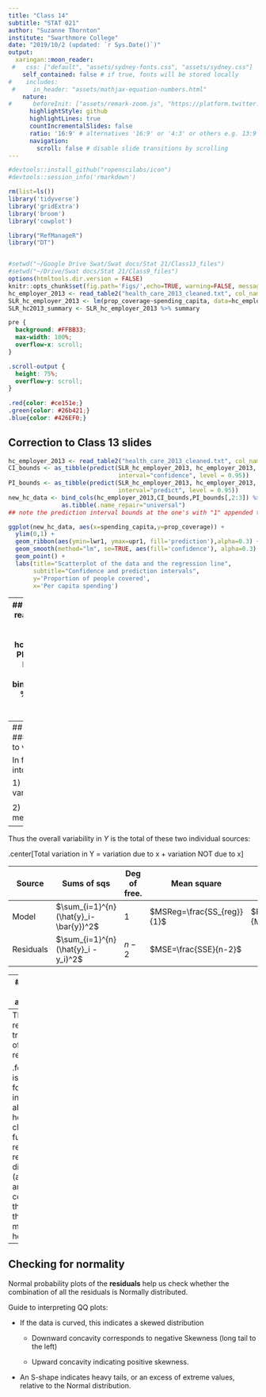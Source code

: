 ```yaml
---
title: "Class 14"
subtitle: "STAT 021"
author: "Suzanne Thornton"
institute: "Swarthmore College"
date: "2019/10/2 (updated: `r Sys.Date()`)"
output:
  xaringan::moon_reader:
 #   css: ["default", "assets/sydney-fonts.css", "assets/sydney.css"]
    self_contained: false # if true, fonts will be stored locally
#    includes:
 #     in_header: "assets/mathjax-equation-numbers.html"
    nature:
#      beforeInit: ["assets/remark-zoom.js", "https://platform.twitter.com/widgets.js"]
      highlightStyle: github
      highlightLines: true
      countIncrementalSlides: false
      ratio: '16:9' # alternatives '16:9' or '4:3' or others e.g. 13:9
      navigation:
        scroll: false # disable slide transitions by scrolling
---
```


```r
#devtools::install_github("ropenscilabs/icon")
#devtools::session_info('rmarkdown')

rm(list=ls())
library('tidyverse')
library('gridExtra')
library('broom')
library('cowplot')

library("RefManageR")
library("DT")


#setwd("~/Google Drive Swat/Swat docs/Stat 21/Class13_files")
#setwd("~/Drive/Swat docs/Stat 21/Class9_files")
options(htmltools.dir.version = FALSE)
knitr::opts_chunk$set(fig.path='Figs/',echo=TRUE, warning=FALSE, message=FALSE)
hc_employer_2013 <- read_table2("health_care_2013_cleaned.txt", col_names = TRUE)
SLR_hc_employer_2013 <- lm(prop_coverage~spending_capita, data=hc_employer_2013)
SLR_hc2013_summary <- SLR_hc_employer_2013 %>% summary
```

```css
pre {
  background: #FFBB33;
  max-width: 100%;
  overflow-x: scroll;
}

.scroll-output {
  height: 75%;
  overflow-y: scroll;
}
   
.red{color: #ce151e;}
.green{color: #26b421;}
.blue{color: #426EF0;}
```



## Correction to Class 13 slides 
```r
hc_employer_2013 <- read_table2("health_care_2013_cleaned.txt", col_names = TRUE)
CI_bounds <- as_tibble(predict(SLR_hc_employer_2013, hc_employer_2013,
                               interval="confidence", level = 0.95)) 
PI_bounds <- as_tibble(predict(SLR_hc_employer_2013, hc_employer_2013,
                               interval="predict", level = 0.95))
new_hc_data <- bind_cols(hc_employer_2013,CI_bounds,PI_bounds[,2:3]) %>%     
               as.tibble(.name_repair="universal")
## note the prediction interval bounds at the one's with "1" appended to the name

ggplot(new_hc_data, aes(x=spending_capita,y=prop_coverage)) + 
  ylim(0,1) + 
  geom_ribbon(aes(ymin=lwr1, ymax=upr1, fill='prediction'),alpha=0.3) +  
  geom_smooth(method="lm", se=TRUE, aes(fill='confidence'), alpha=0.3) +
  geom_point() +
  labs(title="Scatterplot of the data and the regression line",
       subtitle="Confidence and prediction intervals",
       y='Proportion of people covered',
       x='Per capita spending')
```


---
## Correction to Class 13 slides 
```r
hc_employer_2013 <- read_table2("health_care_2013_cleaned.txt", col_names = TRUE)
CI_bounds <- as_tibble(predict(SLR_hc_employer_2013, hc_employer_2013,
                               interval="confidence", level = 0.95)) 
PI_bounds <- as_tibble(predict(SLR_hc_employer_2013, hc_employer_2013,
                               interval="predict", level = 0.95))
new_hc_data <- bind_cols(hc_employer_2013,CI_bounds,PI_bounds[,2:3]) %>%     
               as.tibble(.name_repair="universal")
## note the prediction interval bounds at the one's with "1" appended to the name

ggplot(new_hc_data, aes(x=spending_capita,y=prop_coverage)) + 
  ylim(0,1) + 
  geom_ribbon(aes(ymin=lwr1, ymax=upr1, fill='prediction'),alpha=0.3) +  
  geom_smooth(method="lm", se=TRUE, aes(fill='confidence'), alpha=0.3) +
  geom_point() +
  labs(title="Scatterplot of the data and the regression line",
       subtitle="Confidence and prediction intervals",
       y='Proportion of people covered',
       x='Per capita spending')
```



---
## Revisiting the meaning of the sums of squares terms
### In linear regression, what causes the response variable to vary?

In fitting our model we break the sources of variability in $y$ into two components:

  1) The variation in $x$ values. (deterministic) We measure this variation using the regression line by considering: $(\hat{y}_i – \bar{y} )$.

  2) Individual variation of $y$ about a line. (random) We measure this variation using the residuals: $y_i – \hat{y}_i$.


--
Thus the overall variability in $Y$ is the total of these two individual sources: 

  .center[Total variation in Y = variation due to x + variation NOT due to x]


Source    | Sums of sqs  | Deg of free. | Mean square | F-statistic
--------- | ------------ | ------------ | ----------- | ----------- 
Model     | $\sum_{i=1}^{n}(\hat{y}_i-\bar{y})^2$ | $1$   | $MSReg=\frac{SS_{reg}}{1}$ | $F=\frac{MSReg}{MSE}$
Residuals | $\sum_{i=1}^{n}(\hat{y}_i - y_i)^2$ | $n-2$ | $MSE=\frac{SSE}{n-2}$   | 

---
## Checking model assumptions

In SLR, we can plot residuals vs X or plot residuals vs predicted but it is better to get in the habit of plotting ** residuals vs predicted** because this is what we use in multiple linear regression.  


What are we looking for these plots? 

1. Any "trends" in the plot
  - E.g. negative residuals at small values of $\hat{y}_i$ and positive residuals at large values of $\hat{y}_i$ indicates non-linearity in the data. 
  - **Q:** What can we do to address non-linearity? 

1. Non-constant spread of the residuals
  - E.g. More clustered residuals for small $\hat{y}_i$ values and more spread out residuals for large $\hat{y}_i$, looks like "funneling". 
  

**Q:** What can we do to address heteroscedasticity? 
--
The usual remedy is a transformation of the response.


.footnote[<a href="https://data.princeton.edu/wws509/notes/c2s9
">Here</a> is my source for the interpretations above. This is helpful to check out tor further reading on regression diagnostics (although we are not covering all the material that is mentioned here).]


---
## Checking for normality 

Normal probability plots of the **residuals** help us check whether the combination of all the residuals is Normally distributed. 


Guide to interpreting QQ plots: 

  - If the data is curved, this indicates a skewed distribution

      - Downward concavity corresponds to negative Skewness (long tail to the left) 

      - Upward concavity indicating positive skewness. 

  - An S-shape indicates heavy tails, or an excess of extreme values, relative to the Normal distribution.






